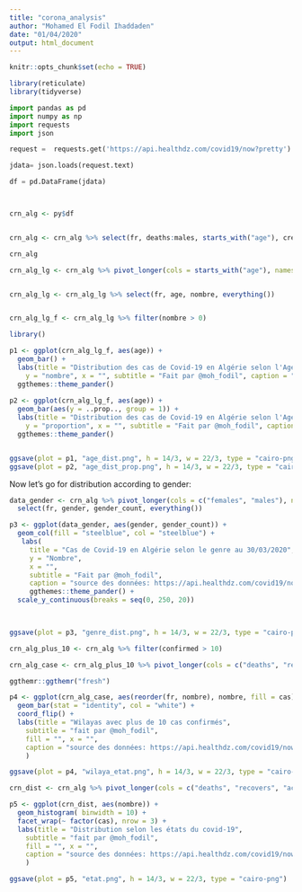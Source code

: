 ```yaml
---
title: "corona_analysis"
author: "Mohamed El Fodil Ihaddaden"
date: "01/04/2020"
output: html_document
---
```


```r
knitr::opts_chunk$set(echo = TRUE)
```


```r
library(reticulate)
library(tidyverse)

```



```python
import pandas as pd
import numpy as np
import requests
import json

request =  requests.get('https://api.healthdz.com/covid19/now?pretty')

jdata= json.loads(request.text)

df = pd.DataFrame(jdata)




```


```r
crn_alg <- py$df


crn_alg <- crn_alg %>% select(fr, deaths:males, starts_with("age"), create, update, reported)

```


```r

crn_alg


```

```r

crn_alg_lg <- crn_alg %>% pivot_longer(cols = starts_with("age"), names_to = "age", values_to = "nombre")


crn_alg_lg <- crn_alg_lg %>% select(fr, age, nombre, everything())


crn_alg_lg_f <- crn_alg_lg %>% filter(nombre > 0)

```

```r

library()

p1 <- ggplot(crn_alg_lg_f, aes(age)) +
  geom_bar() +
  labs(title = "Distribution des cas de Covid-19 en Algérie selon l'Age au 30/03/2020", 
    y = "nombre", x = "", subtitle = "Fait par @moh_fodil", caption = "source des données: https://api.healthdz.com/covid19/now?pretty") +
  ggthemes::theme_pander()
  
p2 <- ggplot(crn_alg_lg_f, aes(age)) +
  geom_bar(aes(y = ..prop.., group = 1)) +
  labs(title = "Distribution des cas de Covid-19 en Algérie selon l'Age au 30/03/2020", 
    y = "proportion", x = "", subtitle = "Fait par @moh_fodil", caption = "source des données: https://api.healthdz.com/covid19/now?pretty") +
  ggthemes::theme_pander()


ggsave(plot = p1, "age_dist.png", h = 14/3, w = 22/3, type = "cairo-png")
ggsave(plot = p2, "age_dist_prop.png", h = 14/3, w = 22/3, type = "cairo-png")


```


Now let's go for distribution according to gender: 

```r

data_gender <- crn_alg %>% pivot_longer(cols = c("females", "males"), names_to = "gender", values_to = "gender_count") %>% 
  select(fr, gender, gender_count, everything())

```

```r

p3 <- ggplot(data_gender, aes(gender, gender_count)) +
  geom_col(fill = "steelblue", col = "steelblue") +
   labs(
     title = "Cas de Covid-19 en Algérie selon le genre au 30/03/2020", 
     y = "Nombre", 
     x = "", 
     subtitle = "Fait par @moh_fodil",
     caption = "source des données: https://api.healthdz.com/covid19/now?pretty") +
     ggthemes::theme_pander() +
  scale_y_continuous(breaks = seq(0, 250, 20))

 

ggsave(plot = p3, "genre_dist.png", h = 14/3, w = 22/3, type = "cairo-png")


```


```r
crn_alg_plus_10 <- crn_alg %>% filter(confirmed > 10)

crn_alg_case <- crn_alg_plus_10 %>% pivot_longer(cols = c("deaths", "recovers", "active"), names_to = "cas", values_to = "nombre")
```



```r

ggthemr::ggthemr("fresh")

p4 <- ggplot(crn_alg_case, aes(reorder(fr, nombre), nombre, fill = cas)) +
  geom_bar(stat = "identity", col = "white") +
  coord_flip() +
  labs(title = "Wilayas avec plus de 10 cas confirmés", 
    subtitle = "fait par @moh_fodil", 
    fill = "", x = "",
    caption = "source des données: https://api.healthdz.com/covid19/now?pretty"
    )

ggsave(plot = p4, "wilaya_etat.png", h = 14/3, w = 22/3, type = "cairo-png")


```


```r


crn_dist <- crn_alg %>% pivot_longer(cols = c("deaths", "recovers", "active"), names_to = "cas", values_to = "nombre")


```

```r

p5 <- ggplot(crn_dist, aes(nombre)) +
  geom_histogram( binwidth = 10) +
  facet_wrap(~ factor(cas), nrow = 3) +
  labs(title = "Distribution selon les états du covid-19", 
    subtitle = "fait par @moh_fodil", 
    fill = "", x = "",
    caption = "source des données: https://api.healthdz.com/covid19/now?pretty"
    )

ggsave(plot = p5, "etat.png", h = 14/3, w = 22/3, type = "cairo-png")

```
















